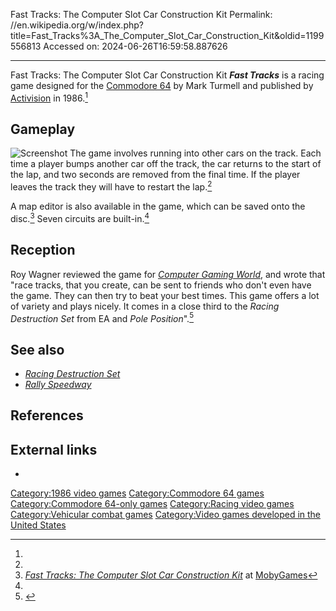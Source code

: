 Fast Tracks: The Computer Slot Car Construction Kit
Permalink: //en.wikipedia.org/w/index.php?title=Fast_Tracks%3A_The_Computer_Slot_Car_Construction_Kit&oldid=1199556813
Accessed on: 2024-06-26T16:59:58.887626



------
Fast Tracks: The Computer Slot Car Construction Kit
{{Infobox VG
| title = 
| image = FastTracksTheComputerSlotCarConstructionKit cover.jpg
| caption = 
| developer =  
| publisher = {{vgrelease|NA|[[Activision]]<ref name="gamefaqs"/>|EU|[[Activision]]<ref name="gamefaqs"/>}}
| designer = Mark Turmell<ref name="giantlist">{{cite web|title=The Giant List of Classic Game Programmers|url=http://dadgum.com/giantlist/|last1=Hague|first1=James}}</ref>
| released = {{vgrelease|NA|1986<ref name="gamefaqs">[http://www.gamefaqs.com/c64/570579-fast-tracks/data ''Fast Tracks: The Computer Slot Car Construction Kit''] at [[GameFAQs]]</ref>|EU|1986<ref name="gamefaqs"/>}}
| genre = [[Racing video game|Racing]]<ref name="gamefaqs"/>
| modes = [[Single-player]]
| platforms = [[Commodore 64]]
|alt = 
}}
'''''Fast Tracks''''' is a racing game designed for the [[Commodore 64]] by Mark Turmell and published by [[Activision]] in 1986.<ref name=giantlist/>

==Gameplay==
[[File:FastTracksScreenshotC64.jpg|thumb|Screenshot]]
The game involves running into other cars on the track. Each time a player bumps another car off the track, the car returns to the start of the lap, and two seconds are removed from the final time. If the player leaves the track they will have to restart the lap.<ref name="mobygames"/>

A map editor is also available in the game, which can be saved onto the disc.<ref name="mobygames">[http://www.mobygames.com/game/c64/fast-tracks-the-computer-slot-car-construction-kit ''Fast Tracks: The Computer Slot Car Construction Kit''] at [[MobyGames]]</ref> Seven circuits are built-in.<ref name="mobygames"/>

==Reception==
Roy Wagner reviewed the game for ''[[Computer Gaming World]]'', and wrote that "race tracks, that you create, can be sent to friends who don't even have the game. They can then try to beat your best times. This game offers a lot of variety and plays nicely. It comes in a close third to the ''Racing Destruction Set'' from EA and ''Pole Position''".<ref name="CGW26">{{cite magazine |last=Wagner |first=Roy |title=The Commodore Key |magazine=Computer Gaming World |date=March 1986 |volume=1 |issue=26 |pages=38}}</ref>

==See also==
* ''[[Racing Destruction Set]]''
* ''[[Rally Speedway]]''

==References==
{{reflist}}

==External links==
* {{lemon64 game|name=Fast Tracks|id=891}}

[[Category:1986 video games]]
[[Category:Commodore 64 games]]
[[Category:Commodore 64-only games]]
[[Category:Racing video games]]
[[Category:Vehicular combat games]]
[[Category:Video games developed in the United States]]

{{racing-videogame-stub}}